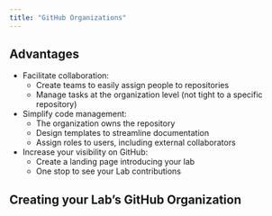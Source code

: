```yaml
---
title: "GitHub Organizations"
---
```


## Advantages

- Facilitate collaboration: 
  - Create teams to easily assign people to repositories
  - Manage tasks at the organization level (not tight to a specific repository)
- Simplify code management:
  - The organization owns the repository
  - Design templates to streamline documentation
  - Assign roles to users, including external collaborators
- Increase your visibility on GitHub:
  - Create a landing page introducing your lab
  - One stop to see your Lab contributions

## Creating your Lab's GitHub Organization

